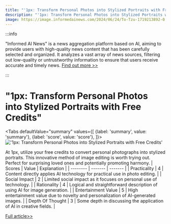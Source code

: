```yaml
---
title: "'1px: Transform Personal Photos into Stylized Portraits with Free Credits'"
description: "'1px: Transform Personal Photos into Stylized Portraits with Free Credits'"
image: https://image.informedainews.com/2024/06/24/To-Tzu-1719213892-0.jpg
---
```



:::info

"Informed AI News" is a news aggregation platform based on AI, aiming to provide users with high-quality news content that has been carefully selected and organized. It analyzes a vast array of news sources, filtering out low-quality or untrustworthy information to ensure that users receive accurate and timely news.  [Find out more >>](/)

:::

# "1px: Transform Personal Photos into Stylized Portraits with Free Credits"


<Tabs
	defaultValue="summary"
	values={[
	{label: 'summary', value: 'summary'},
	{label: 'score', value: 'score'},
]}>
<TabItem value="summary">
<img
  src="https://image.informedainews.com/2024/06/24/To-Tzu-1719213892-0.jpg"
  alt="'1px: Transform Personal Photos into Stylized Portraits with Free Credits'"
/>



At 1px, utilize your free credits to convert personal photographs into stylized portraits. This innovative method of image editing is worth trying out. Perfect for surprising loved ones and potentially promoting harmony.
</TabItem>
<TabItem value="score">
	| Scores     | Value   | Explanation |
	| -------- | ------- | ------- |
	| Practicality  | 4    | Content directly applies AI technology for practical use in photo editing.    |
	| Social Impact | 2     | Limited social impact as it focuses on personal use of technology.    |
	| Rationality    | 4    | Logical and straightforward description of using AI for image generation.    |
	| Entertainment Value    | 5    | High entertainment value due to novelty and personalization of AI-generated images.    |
	| Depth Of Thought    | 3    | Some depth in discussing the application of AI in creative fields.    |
</TabItem>
</Tabs>

[Full article>>](https://x.com/bearbig/status/1803979424649368020)
